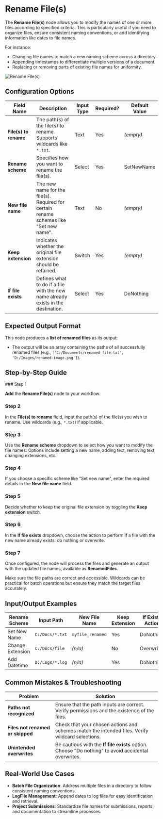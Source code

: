 
# Rename File(s)

The **Rename File(s)** node allows you to modify the names of one or more files according to specified criteria. This is particularly useful if you need to organize files, ensure consistent naming conventions, or add identifying information like dates to file names.

For instance:

- Changing file names to match a new naming scheme across a directory.
- Appending timestamps to differentiate multiple versions of a document.
- Replacing or removing parts of existing file names for uniformity.

![Rename File(s)](./rename-files.png)

## Configuration Options

| Field Name            | Description                                                                            | Input Type | Required? | Default Value |
| --------------------- | -------------------------------------------------------------------------------------- | ---------- | --------- | ------------- |
| **File(s) to rename** | The path(s) of the file(s) to rename. Supports wildcards like `*.txt`.                 | Text       | Yes       | _(empty)_     |
| **Rename scheme**     | Specifies how you want to rename the file(s).                                          | Select     | Yes       | SetNewName    |
| **New file name**     | The new name for the file(s). Required for certain rename schemes like "Set new name". | Text       | No        | _(empty)_     |
| **Keep extension**    | Indicates whether the original file extension should be retained.                      | Switch     | Yes       | _(empty)_     |
| **If file exists**    | Defines what to do if a file with the new name already exists in the destination.      | Select     | Yes       | DoNothing     |

## Expected Output Format

This node produces a **list of renamed files** as its output:

- The output will be an array containing the paths of all successfully renamed files (e.g., `['C:/Documents/renamed-file.txt', 'D:/Images/renamed-image.png']`).

## Step-by-Step Guide

<Steps>
### Step 1

**Add** the **Rename File(s)** node to your workflow.

### Step 2

In the **File(s) to rename** field, input the path(s) of the file(s) you wish to rename. Use wildcards (e.g., `*.txt`) if applicable.

### Step 3

Use the **Rename scheme** dropdown to select how you want to modify the file names. Options include setting a new name, adding text, removing text, changing extensions, etc.

### Step 4

If you choose a specific scheme like "Set new name", enter the required details in the **New file name** field.

### Step 5

Decide whether to keep the original file extension by toggling the **Keep extension** switch.

### Step 6

In the **If file exists** dropdown, choose the action to perform if a file with the new name already exists: do nothing or overwrite.

### Step 7

Once configured, the node will process the files and generate an output with the updated file names, available as **RenamedFiles**.

</Steps>

<Callout type="info" title="Tip">
  Make sure the file paths are correct and accessible. Wildcards can be
  practical for batch operations but ensure they match the target files
  accurately.
</Callout>

## Input/Output Examples

| Rename Scheme    | Input Path      | New File Name    | Keep Extension | If Exists Action | Output                                  |
| ---------------- | --------------- | ---------------- | -------------- | ---------------- | --------------------------------------- |
| Set New Name     | `C:/Docs/*.txt` | `myfile_renamed` | Yes            | DoNothing        | `['C:/Docs/myfile_renamed.txt']`        |
| Change Extension | `C:/Docs/file`  | _(n/a)_          | No             | Overwrite        | `['C:/Docs/file.png']`                  |
| Add Datetime     | `D:/Logs/*.log` | _(n/a)_          | Yes            | DoNothing        | `['D:/Logs/logfile_20231009.log', ...]` |

## Common Mistakes & Troubleshooting

| Problem                          | Solution                                                                                            |
| -------------------------------- | --------------------------------------------------------------------------------------------------- |
| **Paths not recognized**         | Ensure that the path inputs are correct. Verify permissions and the existence of the files.         |
| **Files not renamed or skipped** | Check that your chosen actions and schemes match the intended files. Verify wildcard selections.    |
| **Unintended overwrites**        | Be cautious with the **If file exists** option. Choose "Do nothing" to avoid accidental overwrites. |

## Real-World Use Cases

- **Batch File Organization**: Address multiple files in a directory to follow consistent naming conventions.
- **LogFile Management**: Append dates to log files for easy identification and retrieval.
- **Project Submissions**: Standardize file names for submissions, reports, and documentation to streamline processes.
